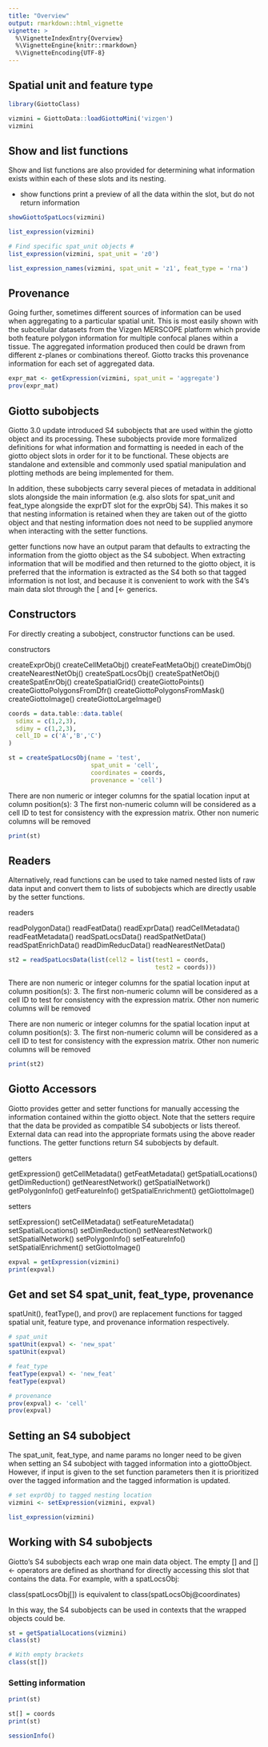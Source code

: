 ```yaml
---
title: "Overview"
output: rmarkdown::html_vignette
vignette: >
  %\VignetteIndexEntry{Overview}
  %\VignetteEngine{knitr::rmarkdown}
  %\VignetteEncoding{UTF-8}
---
```


## Spatial unit and feature type

```r
library(GiottoClass)

vizmini = GiottoData::loadGiottoMini('vizgen')
vizmini
```

## Show and list functions

Show and list functions are also provided for determining what information exists within each of these slots and its nesting.

- show functions print a preview of all the data within the slot, but do not return information

```r
showGiottoSpatLocs(vizmini)
```

```r
list_expression(vizmini)
```

```r
# Find specific spat_unit objects #
list_expression(vizmini, spat_unit = 'z0')
```

```r
list_expression_names(vizmini, spat_unit = 'z1', feat_type = 'rna')
```

## Provenance

Going further, sometimes different sources of information can be used when aggregating to a particular spatial unit. This is most easily shown with the subcellular datasets from the Vizgen MERSCOPE platform which provide both feature polygon information for multiple confocal planes within a tissue. The aggregated information produced then could be drawn from different z-planes or combinations thereof. Giotto tracks this provenance information for each set of aggregated data.

```r
expr_mat <- getExpression(vizmini, spat_unit = 'aggregate')
prov(expr_mat)
```

## Giotto subobjects

Giotto 3.0 update introduced S4 subobjects that are used within the giotto  object and its processing. These subobjects provide more formalized definitions  for what information and formatting is needed in each of the giotto object slots in order for it to be functional. These objects are standalone and extensible and commonly used spatial manipulation and plotting methods are being implemented for them.

In addition, these subobjects carry several pieces of metadata in additional slots alongside the main information (e.g. also slots for spat_unit and feat_type alongside the exprDT slot for the exprObj S4). This makes it so that nesting information is retained when they are taken out of the giotto object and that nesting information does not need to be supplied anymore when interacting with the setter functions.

getter functions now have an output param that defaults to extracting the information from the giotto object as the S4 subobject. When extracting information that will be modified and then returned to the giotto object, it is preferred that the information is extracted as the S4 both so that tagged information is not lost, and because it is convenient to work with the S4’s main data slot through the [ and [<- generics.


## Constructors

For directly creating a subobject, constructor functions can be used.

constructors

createExprObj() createCellMetaObj() createFeatMetaObj() createDimObj() createNearestNetObj() createSpatLocsObj() createSpatNetObj() createSpatEnrObj() createSpatialGrid() createGiottoPoints() createGiottoPolygonsFromDfr() createGiottoPolygonsFromMask() createGiottoImage() createGiottoLargeImage()

```r
coords = data.table::data.table(
  sdimx = c(1,2,3),
  sdimy = c(1,2,3),
  cell_ID = c('A','B','C')
)

st = createSpatLocsObj(name = 'test',
                       spat_unit = 'cell',
                       coordinates = coords,
                       provenance = 'cell')
```

There are non numeric or integer columns for the spatial location input at column position(s): 3 The first non-numeric column will be considered as a cell ID to test for consistency with the expression matrix. Other non numeric columns will be removed

```r
print(st)
```

## Readers

Alternatively, read functions can be used to take named nested lists of raw data input and convert them to lists of subobjects which are directly usable by the setter functions.

readers

readPolygonData() readFeatData() readExprData() readCellMetadata() readFeatMetadata() readSpatLocsData() readSpatNetData() readSpatEnrichData() readDimReducData() readNearestNetData()

```r
st2 = readSpatLocsData(list(cell2 = list(test1 = coords,
                                         test2 = coords)))
```

There are non numeric or integer columns for the spatial location input at column position(s): 3. The first non-numeric column will be considered as a cell ID to test for consistency with the expression matrix. Other non numeric columns will be removed

There are non numeric or integer columns for the spatial location input at column position(s): 3. The first non-numeric column will be considered as a cell ID to test for consistency with the expression matrix. Other non numeric columns will be removed

```r
print(st2)
```

## Giotto Accessors

Giotto provides getter and setter functions for manually accessing the information contained within the giotto object. Note that the setters require that the data be provided as compatible S4 subobjects or lists thereof. External data can read into the appropriate formats using the above reader functions. The getter functions return S4 subobjects by default.

getters

getExpression() getCellMetadata() getFeatMetadata() getSpatialLocations() getDimReduction() getNearestNetwork() getSpatialNetwork() getPolygonInfo() getFeatureInfo() getSpatialEnrichment() getGiottoImage()

setters

setExpression() setCellMetadata() setFeatureMetadata() setSpatialLocations() setDimReduction() setNearestNetwork() setSpatialNetwork() setPolygonInfo() setFeatureInfo() setSpatialEnrichment() setGiottoImage()

```r
expval = getExpression(vizmini)
print(expval)
```

## Get and set S4 spat_unit, feat_type, provenance

spatUnit(), featType(), and prov() are replacement functions for tagged spatial unit, feature type, and provenance information respectively.

```r
# spat_unit
spatUnit(expval) <- 'new_spat'
spatUnit(expval)
```

```r
# feat_type
featType(expval) <- 'new_feat'
featType(expval)
```

```r
# provenance
prov(expval) <- 'cell'
prov(expval)
```

## Setting an S4 subobject

The spat_unit, feat_type, and name params no longer need to be given when setting an S4 subobject with tagged information into a giottoObject. However, if input is given to the set function parameters then it is prioritized over the tagged information and the tagged information is updated.

```r
# set exprObj to tagged nesting location
vizmini <- setExpression(vizmini, expval)
```

```r
list_expression(vizmini)
```

## Working with S4 subobjects

Giotto’s S4 subobjects each wrap one main data object. The empty [] and []<- operators are defined as shorthand for directly accessing this slot that contains the data. For example, with a spatLocsObj:

class(spatLocsObj[]) is equivalent to class(spatLocsObj@coordinates)

In this way, the S4 subobjects can be used in contexts that the wrapped objects could be.

```r
st = getSpatialLocations(vizmini)
class(st)
```

```r
# With empty brackets
class(st[])
```

### Setting information

```r
print(st)
```

```r
st[] = coords
print(st)
```


```r
sessionInfo()
```

